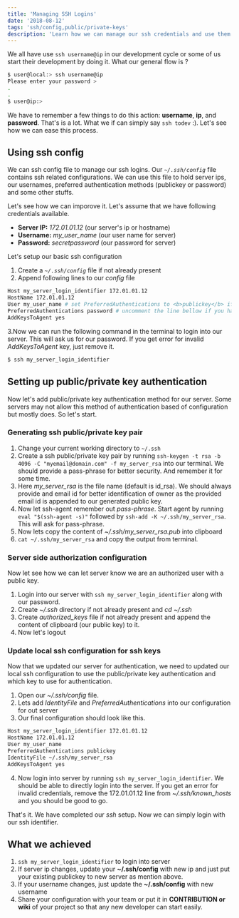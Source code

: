 ```yaml
---
title: 'Managing SSH Logins'
date: '2018-08-12'
tags: 'ssh/config,public/private-keys'
description: 'Learn how we can manage our ssh credentials and use them with ease'
---
```


We all have use `ssh username@ip` in our development cycle or some of us start their development by doing it. What our general flow is ?

```sh
$ user@local:> ssh username@ip
Please enter your password >
.
.
$ user@ip:>
```

We have to remember a few things to do this action: **username**, **ip**, and **password**. That's is a lot. What we if can simply say `ssh todev` :). Let's see how we can ease this process.

## Using ssh config

We can ssh config file to manage our ssh logins. Our _`~/.ssh/config`_ file contains ssh
related configurations. We can use this file to hold server ips, our usernames, preferred
authentication methods (publickey or password) and some other stuffs. 

Let's see how we can imporove it. Let's assume that we have following credentials available.

- **Server IP:** _172.01.01.12_ (our server's ip or hostname)
- **Username:** _my_user_name_ (our user name for server)
- **Password:** _secretpassword_ (our password for server)

Let's setup our basic ssh configuration

1.  Create a _`~/.ssh/config`_ file if not already present
2.  Append following lines to our _config_ file

```sh
Host my_server_login_identifier 172.01.01.12
HostName 172.01.01.12
User my_user_name # set PreferredAuthentications to <b>publickey</b> if you have added public/private key authentication
PreferredAuthentications password # uncomment the line bellow if you have setup the public/private keys authentication # IdentityFile ~/.ssh/my_server_rsa
AddKeysToAgent yes
```

3.Now we can run the following command in the terminal to login into our server. This will
ask us for our password. If you get error for invalid _AddKeysToAgent_ key, just remove it.

```sh
$ ssh my_server_login_identifier
````

## Setting up public/private key authentication

Now let's add public/private key authentication method for our server. Some servers may not allow
this method of authentication based of configuration but mostly does. So let's start.

### Generating ssh public/private key pair

1. Change your current working directory to `~/.ssh`
2. Create a ssh public/private key pair by running `ssh-keygen -t rsa -b 4096 -C "myemail@domain.com" -f my_server_rsa` into our terminal. We should provide a
   pass-phrase for better security. And remember it for some time.
3. Here _my_server_rsa_ is the file name (default is id_rsa). We should always provide and
   email id for better identification of owner as the provided email id is appended to our
   generated public key.
4. Now let ssh-agent remember out _pass-phrase_. Start agent by running `eval "$(ssh-agent -s)"` followed by `ssh-add -K ~/.ssh/my_server_rsa`. This
   will ask for pass-phrase.
5. Now lets copy the content of _~/.ssh/my_server_rsa.pub_ into clipboard
6. `cat ~/.ssh/my_server_rsa` and copy the output from terminal.

### Server side authorization configuration

Now let see how we can let server know we are an authorized user with a public key.

1. Login into our server with `ssh my_server_login_identifier` along with our
   password.
2. Create _~/.ssh_ directory if not already present and _cd ~/.ssh_
3. Create _authorized_keys_ file if not already present and append the content of
   clipboard (our public key) to it.
4. Now let's logout

### Update local ssh configuration for ssh keys

Now that we updated our server for authentication, we need to updated our local ssh configuration to use the public/private key authentication and which key to use for authentication.

1.  Open our _~/.ssh/config_ file.
2.  Lets add _IdentityFile_ and _PreferredAuthentications_ into our configuration for
    out server
3.  Our final configuration should look like this.

```sh
Host my_server_login_identifier 172.01.01.12
HostName 172.01.01.12
User my_user_name
PreferredAuthentications publickey
IdentityFile ~/.ssh/my_server_rsa
AddKeysToAgent yes
```

4.  Now login into server by running `ssh my_server_login_identifier`. We should be
    able to directly login into the server. If you get an error for invalid credentials, remove
    the 172.01.01.12 line from _~/.ssh/known_hosts_ and you should be good to go.

That's it. We have completed our _ssh_ setup. Now we can simply login with our ssh
identifier.

## What we achieved

1. `ssh my_server_login_identifier` to login into server
1. If server ip changes, update your **~/.ssh/config** with new ip and just put your existing publickey to new server as mention above.
1. If your username changes, just update the **~/.ssh/config** with new username
1. Share your configuration with your team or put it in **CONTRIBUTION or wiki** of your project so that any new developer can start easily.
